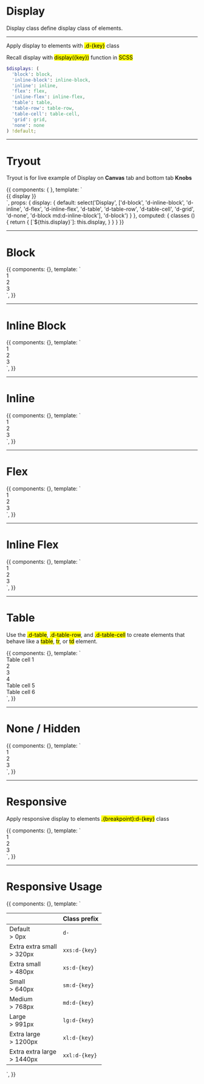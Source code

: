 <!-- Storybook Addon imports -->


<Meta title='6. Utilities|Display' />


# Display

Display class define display class of elements.

<hr />

Apply display to elements with <mark>.d-{key}</mark> class

Recall display with <mark>display({key})</mark> function in <mark>SCSS</mark>

```scss
$displays: (
  'block': block,
  'inline-block': inline-block,
  'inline': inline,
  'flex': flex,
  'inline-flex': inline-flex,
  'table': table,
  'table-row': table-row,
  'table-cell': table-cell,
  'grid': grid,
  'none': none
) !default;
```

<hr />


# Tryout

Tryout is for live example of Display on **Canvas** tab and bottom tab **Knobs**

<Story name='Tryout'>
  {{
    components: { },
    template: `<div class="p-5 bg-primary color-white text-center" :class="classes">
      {{ display }}
    </div>`,
    props: {
      display: {
        default: select('Display', ['d-block', 'd-inline-block', 'd-inline', 'd-flex', 'd-inline-flex', 'd-table', 'd-table-row', 'd-table-cell', 'd-grid', 'd-none', 'd-block md:d-inline-block'], 'd-block')
      }
    },
    computed: {
      classes () {
        return {
          [`${this.display}`]: this.display,
        }
      }
    }
  }}
</Story>

<hr/>


# Block

<Preview>
  <Story name='Block'>
    {{
      components: {},
      template: `<div>
        <div class="d-block p-4 bg-primary text-center color-white mb-3">1</div>
        <div class="d-block p-4 bg-primary text-center color-white mb-3">2</div>
        <div class="d-block p-4 bg-primary text-center color-white mb-3">3</div>
      </div>`,
    }}
  </Story>
</Preview>

<hr/>


# Inline Block

<Preview>
  <Story name='Inline Block'>
    {{
      components: {},
      template: `<div>
        <div class="d-inline-block p-4 bg-primary text-center color-white mb-3">1</div>
        <div class="d-inline-block p-4 bg-primary text-center color-white mb-3">2</div>
        <div class="d-inline-block p-4 bg-primary text-center color-white mb-3">3</div>
      </div>`,
    }}
  </Story>
</Preview>

<hr/>


# Inline

<Preview>
  <Story name='Inline'>
    {{
      components: {},
      template: `<div>
        <div class="d-inline p-4 bg-primary text-center color-white mb-3">1</div>
        <div class="d-inline p-4 bg-primary text-center color-white mb-3">2</div>
        <div class="d-inline p-4 bg-primary text-center color-white mb-3">3</div>
      </div>`,
    }}
  </Story>
</Preview>

<hr/>


# Flex

<Preview>
  <Story name='Flex'>
    {{
      components: {},
      template: `<div>
        <div class="d-flex p-4 bg-primary text-center color-white mb-3">1</div>
        <div class="d-flex p-4 bg-primary text-center color-white mb-3">2</div>
        <div class="d-flex p-4 bg-primary text-center color-white mb-3">3</div>
      </div>`,
    }}
  </Story>
</Preview>

<hr/>


# Inline Flex

<Preview>
  <Story name='Inline Flex'>
    {{
      components: {},
      template: `<div>
        <div class="d-inline-flex p-4 bg-primary text-center color-white mb-3">1</div>
        <div class="d-inline-flex p-4 bg-primary text-center color-white mb-3">2</div>
        <div class="d-inline-flex p-4 bg-primary text-center color-white mb-3">3</div>
      </div>`,
    }}
  </Story>
</Preview>

<hr/>


# Table

Use the <mark>.d-table</mark>, <mark>.d-table-row</mark>, and <mark>.d-table-cell</mark> to create elements that behave like a <mark>table</mark>, <mark>tr</mark>, or <mark>td</mark> element.

<Preview>
  <Story name='Table'>
    {{
      components: {},
      template: `<div class="d-table">
        <div class="d-table-row">
          <div class="d-table-cell p-4 bg-primary text-center color-white mb-3">Table cell 1</div>
          <div class="d-table-cell p-4 bg-primary-dark text-center color-white mb-3">2</div>
          <div class="d-table-cell p-4 bg-primary text-center color-white mb-3">3</div>
        </div>
        <div class="d-table-row">
          <div class="d-table-cell p-4 bg-primary-dark text-center color-white mb-3">4</div>
          <div class="d-table-cell p-4 bg-primary text-center color-white mb-3">Table cell 5</div>
          <div class="d-table-cell p-4 bg-primary-dark text-center color-white mb-3">Table cell 6</div>
        </div>
      </div>`,
    }}
  </Story>
</Preview>

<hr/>


# None / Hidden

<Preview>
  <Story name='None / Hidden'>
    {{
      components: {},
      template: `<div>
        <div class="d-inline-block p-4 bg-primary text-center color-white mb-3">1</div>
        <div class="d-inline-block p-4 bg-primary text-center color-white mb-3">2</div>
        <div class="d-none p-4 bg-primary text-center color-white mb-3">3</div>
      </div>`,
    }}
  </Story>
</Preview>

<hr/>


# Responsive

Apply responsive display to elements <mark>.{breakpoint}:d-{key}</mark> class

<Preview>
  <Story name='Responsive'>
    {{
      components: {},
      template: `<div>
        <div class="d-block md:d-inline-block lg:d-inline-flex p-4 bg-primary text-center color-white mb-3">1</div>
        <div class="d-block md:d-inline-block lg:d-inline-flex p-4 bg-primary text-center color-white mb-3">2</div>
        <div class="d-block md:d-inline-block lg:d-inline-flex p-4 bg-primary text-center color-white mb-3">3</div>
      </div>`,
    }}
  </Story>
</Preview>

<hr/>


# Responsive Usage 

<Story name='Responsive Usage'>
  {{
    components: {},
    template: `<table class="table table--fixed table--compact table--definition table--border-bottom">
      <thead>
        <th></th>
        <th>
          Class prefix
        </th>
      </thead>
      <tbody>
        <tr>
          <td>
            <span class="fs-epsilon color-secondary">Default</span><br />
            &gt; 0px
          </td>
          <td><code>d-</code></td>
        </tr>
        <tr>
          <td>
            <span class="fs-epsilon color-secondary">Extra extra small</span><br />
            &gt; 320px
          </td>
          <td><code>xxs:d-{key}</code></td>
        </tr>
        <tr>
          <td>
            <span class="fs-epsilon color-secondary">Extra small</span><br />
            &gt; 480px
          </td>
          <td><code>xs:d-{key}</code></td>
        </tr>
        <tr>
          <td>
            <span class="fs-epsilon color-secondary">Small</span><br />
            &gt; 640px
          </td>
          <td><code>sm:d-{key}</code></td>
        </tr>
        <tr>
          <td>
            <span class="fs-epsilon color-secondary">Medium</span><br />
            &gt; 768px
          </td>
          <td><code>md:d-{key}</code></td>
        </tr>
        <tr>
          <td>
            <span class="fs-epsilon color-secondary">Large</span><br />
            &gt; 991px
          </td>
          <td><code>lg:d-{key}</code></td>
        </tr>
        <tr>
          <td>
            <span class="fs-epsilon color-secondary">Extra large</span><br />
            &gt; 1200px
          </td>
          <td><code>xl:d-{key}</code></td>
        </tr>
        <tr>
          <td>
            <span class="fs-epsilon color-secondary">Extra extra large</span><br />
            &gt; 1440px
          </td>
          <td><code>xxl:d-{key}</code></td>
        </tr>
      </tbody>
    </table>`,
  }}
</Story>
